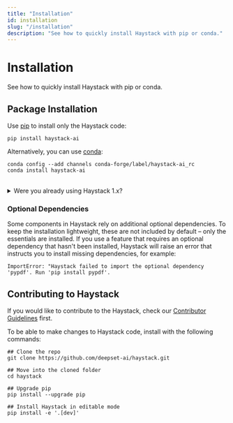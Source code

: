 ```yaml
---
title: "Installation"
id: installation
slug: "/installation"
description: "See how to quickly install Haystack with pip or conda."
---
```


# Installation

See how to quickly install Haystack with pip or conda.

## Package Installation

Use [pip](https://github.com/pypa/pip) to install only the Haystack code:

```shell
pip install haystack-ai
```

Alternatively, you can use [conda](https://docs.conda.io/projects/conda/en/stable/):

```shell
conda config --add channels conda-forge/label/haystack-ai_rc
conda install haystack-ai
```

<br />

<details>

<summary>Were you already using Haystack 1.x?</summary>

:::warning
🚧

Installing `farm-haystack` and `haystack-ai` in the same Python environment (virtualenv, Colab, or system) causes problems.

Installing both packages in the same environment can somehow work or fail in obscure ways. We suggest installing only one of these packages per Python environment. Make sure that you remove both packages if they are installed in the same environment, followed by installing only one of them:

```bash
pip uninstall -y farm-haystack haystack-ai
pip install haystack-ai
```

If you have any questions, please reach out to us on the [GitHub Discussion](https://github.com/deepset-ai/haystack/discussions) or [Discord](https://discord.com/invite/VBpFzsgRVF).
:::

</details>

### Optional Dependencies

Some components in Haystack rely on additional optional dependencies.
To keep the installation lightweight, these are not included by default – only the essentials are installed.
If you use a feature that requires an optional dependency that hasn't been installed, Haystack will raise an error that instructs you to install missing dependencies, for example:

```shell
ImportError: "Haystack failed to import the optional dependency 'pypdf'. Run 'pip install pypdf'.
```

## Contributing to Haystack

If you would like to contribute to the Haystack, check our [Contributor Guidelines](https://github.com/deepset-ai/haystack/blob/main/CONTRIBUTING.md) first.

To be able to make changes to Haystack code, install with the following commands:

```shell
## Clone the repo
git clone https://github.com/deepset-ai/haystack.git

## Move into the cloned folder
cd haystack

## Upgrade pip
pip install --upgrade pip

## Install Haystack in editable mode
pip install -e '.[dev]'
```
